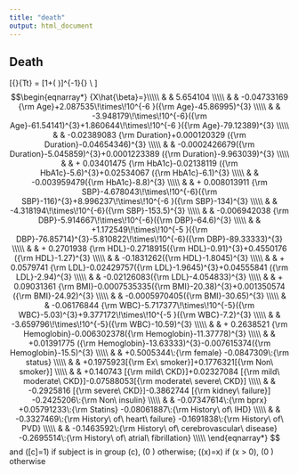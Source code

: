 ```yaml
---
title: "death"
output: html_document
---
```

## Death


\[{\rm Prob}\{T\geq t\} = [1+\exp( \frac{\log(t)-X\beta}{0.5818242} )]^{-1}{\rm \ \ where} \\ \]
$$\begin{eqnarray*}
{X\hat{\beta}=}\\\\\
& & 5.654104 \\\\\
& &  -0.04733169  {\rm Age}+2.087535\!\times\!10^{-6 }({\rm Age}-45.86995)^{3}  \\\\\
& &   -3.948179\!\times\!10^{-6}({\rm Age}-61.54141)^{3}+1.860644\!\times\!10^{-6 }({\rm Age}-79.12389)^{3}  \\\\\
& &  -0.02389083  {\rm Duration}+0.000120329  ({\rm Duration}-0.04654346)^{3}  \\\\\
& &   -0.0002426679({\rm Duration}-5.045859)^{3}+0.0001223389 ({\rm Duration}-9.963039)^{3}  \\\\\
& & + 0.03401475  {\rm HbA1c}-0.02138119 ({\rm HbA1c}-5.6)^{3}+0.02534067  ({\rm HbA1c}-6.1)^{3}  \\\\\
& &   -0.003959479({\rm HbA1c}-8.8)^{3}  \\\\\
& & + 0.008013911  {\rm SBP}-4.678043\!\times\!10^{-6}({\rm SBP}-116)^{3}+8.996237\!\times\!10^{-6 }({\rm SBP}-134)^{3}  \\\\\
& &   -4.318194\!\times\!10^{-6}({\rm SBP}-153.5)^{3}  \\\\\
& &  -0.006942038 {\rm DBP}-5.914667\!\times\!10^{-6}({\rm DBP}-64.6)^{3}  \\\\\
& &   +1.172549\!\times\!10^{-5 }({\rm DBP}-76.85714)^{3}-5.810822\!\times\!10^{-6}({\rm DBP}-89.33333)^{3}  \\\\\
& & + 0.2701938 {\rm HDL}-0.2718915({\rm HDL}-0.91)^{3}+0.4550176 ({\rm HDL}-1.27)^{3}  \\\\\
& &   -0.1831262({\rm HDL}-1.8045)^{3}  \\\\\
& & + 0.0579741  {\rm LDL}-0.02429757({\rm LDL}-1.9645)^{3}+0.04555841 ({\rm LDL}-2.94)^{3}  \\\\\
& &   -0.02126083({\rm LDL}-4.054833)^{3}  \\\\\
& & + 0.09031361   {\rm BMI}-0.0007535335({\rm BMI}-20.38)^{3}+0.001350574  ({\rm BMI}-24.92)^{3}  \\\\\
& &   -0.0005970405({\rm BMI}-30.65)^{3}  \\\\\
& &  -0.06176844  {\rm WBC}-5.717377\!\times\!10^{-5}({\rm WBC}-5.03)^{3}+9.377172\!\times\!10^{-5 }({\rm WBC}-7.2)^{3}  \\\\\
& &   -3.659796\!\times\!10^{-5}({\rm WBC}-10.59)^{3}  \\\\\
& & + 0.2638521   {\rm Hemoglobin}-0.006302378({\rm Hemoglobin}-11.37778)^{3}  \\\\\
& &   +0.01391775  ({\rm Hemoglobin}-13.63333)^{3}-0.007615374({\rm Hemoglobin}-15.5)^{3}  \\\\\
& &  +0.5005344\:{\rm female} -0.0847309\:{\rm status} \\\\\
& &  +0.1975923[{\rm Ex\ smoker}]+0.1776321[{\rm Non\ smoker}] \\\\\
& &  +0.140743   [{\rm mild\ CKD}]+0.02327084 [{\rm mild\ moderate\ CKD}]-0.07588053[{\rm moderate\ severe\ CKD}] \\\\\
& &  -0.2925816 [{\rm severe\ CKD}]-0.3862744 [{\rm kidney\ failure}] -0.2425206\:{\rm Non\ insulin} \\\\\
& &  -0.07347614\:{\rm bprx} +0.05791233\:{\rm Statins} -0.08061887\:{\rm History\ of\ IHD} \\\\\
& &  -0.3327469\:{\rm History\ of\ heart\ failure} -0.1691838\:{\rm History\ of\ PVD} \\\\\
& &  -0.1463592\:{\rm History\ of\ cerebrovascular\ disease} -0.2695514\:{\rm History\ of\ atrial\ fibrillation} \\\\\
\end{eqnarray*}
$$
and \([c]=1\) if subject is in group \(c\), \(0 \) otherwise; \((x)=x\) if \(x > 0\), \(0 \) otherwise
